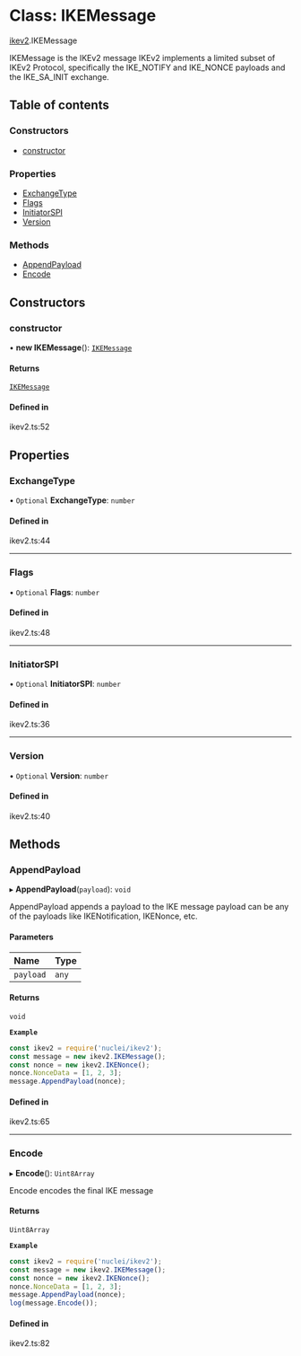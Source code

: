# Class: IKEMessage

[ikev2](/templates/protocols/javascript/modules/ikev2.md).IKEMessage

IKEMessage is the IKEv2 message
IKEv2 implements a limited subset of IKEv2 Protocol, specifically
the IKE_NOTIFY and IKE_NONCE payloads and the IKE_SA_INIT exchange.

## Table of contents

### Constructors

- [constructor](/templates/protocols/javascript/modules/ikev2.IKEMessage.md#constructor)

### Properties

- [ExchangeType](/templates/protocols/javascript/modules/ikev2.IKEMessage.md#exchangetype)
- [Flags](/templates/protocols/javascript/modules/ikev2.IKEMessage.md#flags)
- [InitiatorSPI](/templates/protocols/javascript/modules/ikev2.IKEMessage.md#initiatorspi)
- [Version](/templates/protocols/javascript/modules/ikev2.IKEMessage.md#version)

### Methods

- [AppendPayload](/templates/protocols/javascript/modules/ikev2.IKEMessage.md#appendpayload)
- [Encode](/templates/protocols/javascript/modules/ikev2.IKEMessage.md#encode)

## Constructors

### constructor

• **new IKEMessage**(): [`IKEMessage`](/templates/protocols/javascript/modules/ikev2.IKEMessage.md)

#### Returns

[`IKEMessage`](/templates/protocols/javascript/modules/ikev2.IKEMessage.md)

#### Defined in

ikev2.ts:52

## Properties

### ExchangeType

• `Optional` **ExchangeType**: `number`

#### Defined in

ikev2.ts:44

___

### Flags

• `Optional` **Flags**: `number`

#### Defined in

ikev2.ts:48

___

### InitiatorSPI

• `Optional` **InitiatorSPI**: `number`

#### Defined in

ikev2.ts:36

___

### Version

• `Optional` **Version**: `number`

#### Defined in

ikev2.ts:40

## Methods

### AppendPayload

▸ **AppendPayload**(`payload`): `void`

AppendPayload appends a payload to the IKE message
payload can be any of the payloads like IKENotification, IKENonce, etc.

#### Parameters

| Name | Type |
| :------ | :------ |
| `payload` | `any` |

#### Returns

`void`

**`Example`**

```javascript
const ikev2 = require('nuclei/ikev2');
const message = new ikev2.IKEMessage();
const nonce = new ikev2.IKENonce();
nonce.NonceData = [1, 2, 3];
message.AppendPayload(nonce);
```

#### Defined in

ikev2.ts:65

___

### Encode

▸ **Encode**(): `Uint8Array`

Encode encodes the final IKE message

#### Returns

`Uint8Array`

**`Example`**

```javascript
const ikev2 = require('nuclei/ikev2');
const message = new ikev2.IKEMessage();
const nonce = new ikev2.IKENonce();
nonce.NonceData = [1, 2, 3];
message.AppendPayload(nonce);
log(message.Encode());
```

#### Defined in

ikev2.ts:82
